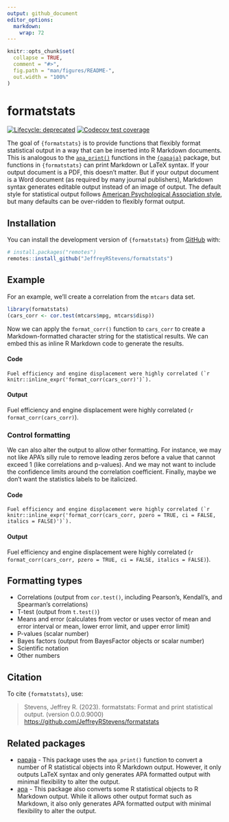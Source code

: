```yaml
---
output: github_document
editor_options: 
  markdown: 
    wrap: 72
---
```


<!-- README.md is generated from README.Rmd. Please edit that file -->

```r
knitr::opts_chunk$set(
  collapse = TRUE,
  comment = "#>",
  fig.path = "man/figures/README-",
  out.width = "100%"
)
```

# formatstats

<!-- badges: start -->

[![Lifecycle: deprecated](https://img.shields.io/badge/lifecycle-deprecated-orange.svg)](https://lifecycle.r-lib.org/articles/stages.html#deprecated)
[![Codecov test coverage](https://codecov.io/gh/JeffreyRStevens/formatstats/branch/main/graph/badge.svg)](https://app.codecov.io/gh/JeffreyRStevens/formatstats?branch=main)
<!-- badges: end -->


```{=gfm}
> [!WARNING]
> The `{formatstats}` package is deprecated and superceded by the [`{cocoon}`](https://github.com/JeffreyRStevens/cocoon) package (<https://github.com/JeffreyRStevens/cocoon>). Please use `{cocoon}` instead.
```

The goal of `{formatstats}` is to provide functions that flexibly format 
statistical output in a way that can be inserted into R Markdown documents. 
This is analogous to the
[`apa_print()`](https://frederikaust.com/papaja_man/reporting.html#statistical-models-and-tests)
functions in the [`{papaja}`](https://github.com/crsh/papaja) package, but 
functions in `{formatstats}` can print Markdown or LaTeX syntax. If your output 
document is a PDF, this doesn't matter. But if your output document is a Word
document (as required by many journal publishers), Markdown syntax generates
editable output instead of an image of output. 
The default style for statistical output follows [American
Psychological Association style](https://apastyle.apa.org/), but many
defaults can be over-ridden to flexibly format output.

## Installation

You can install the development version of `{formatstats}` from
[GitHub](https://github.com/) with:

```r
# install.packages("remotes")
remotes::install_github("JeffreyRStevens/formatstats")
```

## Example

For an example, we'll create a correlation from the `mtcars` data set.

```r
library(formatstats)
(cars_corr <- cor.test(mtcars$mpg, mtcars$disp))
```

Now we can apply the `format_corr()` function to `cars_corr` to create a
Markdown-formatted character string for the statistical results. We can
embed this as inline R Markdown code to generate the results.

#### Code

``Fuel efficiency and engine displacement were highly correlated (`r knitr::inline_expr('format_corr(cars_corr)')`). ``

#### Output

Fuel efficiency and engine displacement were highly correlated
(`r format_corr(cars_corr)`).

### Control formatting

We can also alter the output to allow other formatting. For instance, we may not like APA's silly rule to remove leading zeros before a value that cannot exceed 1 (like correlations and p-values). And we may not want to include the confidence limits around the correlation coefficient. Finally, maybe we don't want the statistics labels to be italicized.

#### Code

``Fuel efficiency and engine displacement were highly correlated (`r knitr::inline_expr('format_corr(cars_corr, pzero = TRUE, ci = FALSE, italics = FALSE)')`). ``

#### Output

Fuel efficiency and engine displacement were highly correlated
(`r format_corr(cars_corr, pzero = TRUE, ci = FALSE, italics = FALSE)`).


## Formatting types

* Correlations (output from `cor.test()`, including Pearson's, Kendall's, and Spearman's correlations)
* T-test (output from `t.test()`)
* Means and error (calculates from vector or uses vector of mean and error interval or mean, lower error limit, and upper error limit)
* P-values (scalar number)
* Bayes factors (output from BayesFactor objects or scalar number)
* Scientific notation
* Other numbers


## Citation

To cite `{formatstats}`, use:

> Stevens, Jeffrey R. (2023). formatstats: Format and print statistical output.
> (version 0.0.0.9000)
> <https://github.com/JeffreyRStevens/formatstats>


## Related packages

* [papaja](https://github.com/crsh/papaja) - This package uses the `apa_print()` function to convert a number of R statistical objects into R Markdown output. However, it only outputs LaTeX syntax and only generates APA formatted output with minimal flexibility to alter the output.
* [apa](https://github.com/dgromer/apa) - This package also converts some R statistical objects to R Markdown output. While it allows other output format such as Markdown, it also only generates APA formatted output with minimal flexibility to alter the output.

